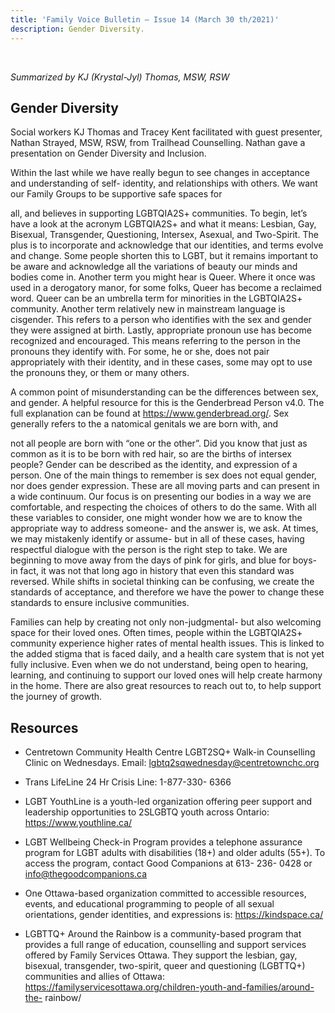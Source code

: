 ```yaml
---
title: 'Family Voice Bulletin – Issue 14 (March 30 th/2021)'
description: Gender Diversity.
---
```

<br />

_Summarized by KJ (Krystal-Jyl) Thomas, MSW, RSW_

## Gender Diversity

Social workers KJ Thomas and Tracey Kent facilitated with guest presenter, Nathan Strayed, MSW,
RSW, from Trailhead Counselling. Nathan gave a presentation on Gender Diversity and Inclusion.

Within the last while we have really begun to see changes in acceptance and understanding of self-
identity, and relationships with others. We want our Family Groups to be supportive safe spaces for

all, and believes in supporting LGBTQIA2S+ communities. To begin, let’s have a look at the acronym
LGBTQIA2S+ and what it means: Lesbian, Gay, Bisexual, Transgender, Questioning, Intersex, Asexual,
and Two-Spirit. The plus is to incorporate and acknowledge that our identities, and terms evolve and
change. Some people shorten this to LGBT, but it remains important to be aware and acknowledge all
the variations of beauty our minds and bodies come in. Another term you might hear is Queer. Where
it once was used in a derogatory manor, for some folks, Queer has become a reclaimed word. Queer
can be an umbrella term for minorities in the LGBTQIA2S+ community. Another term relatively new in
mainstream language is cisgender. This refers to a person who identifies with the sex and gender they
were assigned at birth. Lastly, appropriate pronoun use has become recognized and encouraged. This
means referring to the person in the pronouns they identify with. For some, he or she, does not pair
appropriately with their identity, and in these cases, some may opt to use the pronouns they, or them
or many others.

A common point of misunderstanding can be the differences between sex, and gender. A helpful
resource for this is the Genderbread Person v4.0. The full explanation can be found at
https://www.genderbread.org/. Sex generally refers to the a natomical genitals we are born with, and

not all people are born with “one or the other”. Did you know that just as common as it is to be born
with red hair, so are the births of intersex people? Gender can be described as the identity, and
expression of a person. One of the main things to remember is sex does not equal gender, nor does
gender expression. These are all moving parts and can present in a wide continuum. Our focus is on
presenting our bodies in a way we are comfortable, and respecting the choices of others to do the
same. With all these variables to consider, one might wonder how we are to know the appropriate way
to address someone- and the answer is, we ask. At times, we may mistakenly identify or assume- but
in all of these cases, having respectful dialogue with the person is the right step to take. We are
beginning to move away from the days of pink for girls, and blue for boys- in fact, it was not that long
ago in history that even this standard was reversed. While shifts in societal thinking can be confusing,
we create the standards of acceptance, and therefore we have the power to change these standards to
ensure inclusive communities.

Families can help by creating not only non-judgmental- but also welcoming space for their loved ones.
Often times, people within the LGBTQIA2S+ community experience higher rates of mental health
issues. This is linked to the added stigma that is faced daily, and a health care system that is not yet
fully inclusive. Even when we do not understand, being open to hearing, learning, and continuing to
support our loved ones will help create harmony in the home. There are also great resources to reach
out to, to help support the journey of growth.


## Resources

- Centretown Community Health Centre LGBT2SQ+ Walk-in Counselling Clinic on Wednesdays.
Email: lgbtq2sqwednesday@centretownchc.org
- Trans LifeLine 24 Hr Crisis Line: 1-877-330- 6366
- LGBT YouthLine is a youth-led organization offering peer support and leadership opportunities to
2SLGBTQ youth across Ontario: https://www.youthline.ca/
- LGBT Wellbeing Check-in Program provides a telephone assurance program for LGBT adults with
disabilities (18+) and older adults (55+). To access the program, contact Good Companions at 613-
236- 0428 or info@thegoodcompanions.ca
- One Ottawa-based organization committed to accessible resources, events, and educational
programming to people of all sexual orientations, gender identities, and expressions is:
https://kindspace.ca/

- LGBTTQ+ Around the Rainbow is a community-based program that provides a full range of
education, counselling and support services offered by Family Services Ottawa. They support the
lesbian, gay, bisexual, transgender, two-spirit, queer and questioning (LGBTTQ+) communities and
allies of Ottawa: https://familyservicesottawa.org/children-youth-and-families/around-the-
rainbow/




